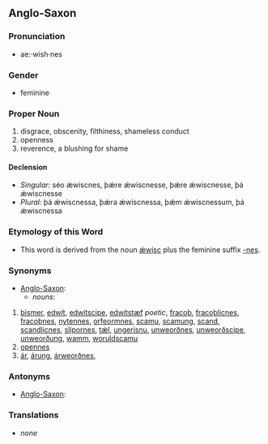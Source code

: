 ==Anglo-Saxon==

===Pronunciation===
*ae:·wish·nes

===Gender===
*feminine

===Proper Noun===
# disgrace, obscenity, filthiness, shameless conduct
# openness
# reverence, a blushing for shame

====Declension====
*''Singular:'' séo ǽwiscnes, þǽre ǽwiscnesse, þǽre ǽwiscnesse, þá ǽwiscnesse
*''Plural:'' þá ǽwiscnessa, þǽra ǽwiscnessa, þǽm ǽwiscnessum, þá ǽwiscnessa

===Etymology of this Word===
*This word is derived from the noun [[ǽwisc]] plus the feminine suffix [[-nes]].

===Synonyms===
*[[Anglo-Saxon]]: 
**''nouns'': 
#[[bismer]], [[edwít]], [[edwítscipe]], [[edwítstæf]] ''poetic'', [[fracoþ]], [[fracoþlicnes]], [[fracoþnes]], [[nytennes]], [[orfeormnes]], [[scamu]], [[scamung]], [[scand]], [[scandlicnes]], [[slipornes]], [[tǽl]], [[ungerisnu]], [[unweorðnes]], [[unweorðscipe]], [[unweorðung]], [[wamm]], [[woruldscamu]]
#[[opennes]]
#[[ár]], [[árung]], [[árweorðnes]], 

===Antonyms===
*[[Anglo-Saxon]]: 

===Translations===
*''none''